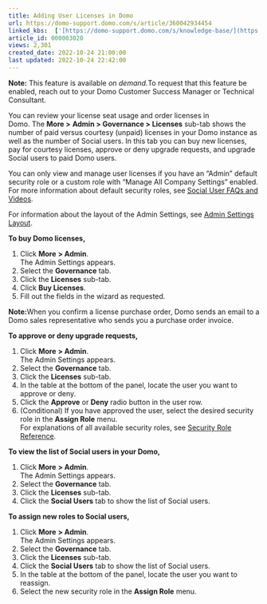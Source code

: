 ```yaml
---
title: Adding User Licenses in Domo
url: https://domo-support.domo.com/s/article/360042934454
linked_kbs:  ['[https://domo-support.domo.com/s/knowledge-base/](https://domo-support.domo.com/s/knowledge-base/)', '[https://domo-support.domo.com/s/](https://domo-support.domo.com/s/)', '[https://domo-support.domo.com/s/topic/0TO5w000000ZamlGAC](https://domo-support.domo.com/s/topic/0TO5w000000ZamlGAC)', '[https://domo-support.domo.com/s/topic/0TO5w000000ZandGAC](https://domo-support.domo.com/s/topic/0TO5w000000ZandGAC)', '[https://domo-support.domo.com/s/article/360042934954](https://domo-support.domo.com/s/article/360042934954)', '[https://domo-support.domo.com/s/article/360042934234](https://domo-support.domo.com/s/article/360042934234)', '[https://domo-support.domo.com/s/article/360043438953](https://domo-support.domo.com/s/article/360043438953)', '[https://domo-support.domo.com/s/article/360042934454](https://domo-support.domo.com/s/article/360042934454)', '[https://domo-support.domo.com/s/topic/0TO5w000000ZandGAC/domo-security-options](https://domo-support.domo.com/s/topic/0TO5w000000ZandGAC/domo-security-options)', '[https://domo-support.domo.com/s/article/360043429933](https://domo-support.domo.com/s/article/360043429933)', '[https://domo-support.domo.com/s/article/360043429953](https://domo-support.domo.com/s/article/360043429953)', '[https://domo-support.domo.com/s/article/360042925494](https://domo-support.domo.com/s/article/360042925494)', '[https://domo-support.domo.com/s/article/360043429913](https://domo-support.domo.com/s/article/360043429913)', '[https://domo-support.domo.com/s/article/4408174643607](https://domo-support.domo.com/s/article/4408174643607)', '[https://domo-support.domo.com/s/login/](https://domo-support.domo.com/s/login/)']
article_id: 000003020
views: 2,301
created_date: 2022-10-24 21:00:00
last updated: 2022-10-24 22:42:00
---
```






 


**Note:** This feature is available *on demand.*To request that this feature be enabled, reach out to your Domo Customer Success Manager or Technical Consultant.






You can review your license seat usage and order licenses in Domo. The **More >** **Admin > Governance > Licenses** sub-tab shows the number of paid versus courtesy (unpaid) licenses in your Domo instance as well as the number of Social users. In this tab you can buy new licenses, pay for courtesy licenses, approve or deny upgrade requests, and upgrade Social users to paid Domo users.  


You can only view and manage user licenses if you have an "Admin" default security role or a custom role with "Manage All Company Settings" enabled. For more information about default security roles, see [Social User FAQs and Videos](/s/article/360042934954 "Security Role Reference").


For information about the layout of the Admin Settings, see [Admin Settings Layout](/s/article/360042934234 "Admin Settings Layout").


**To buy Domo licenses,**


1. Click **More** **> Admin**.  
The Admin Settings appears.
2. Select the **Governance** tab.
3. Click the **Licenses** sub-tab.
4. Click **Buy Licenses**.
5. Fill out the fields in the wizard as requested.




 


**Note:**When you confirm a license purchase order, Domo sends an email to a Domo sales representative who sends you a purchase order invoice.  



**To approve or deny upgrade requests,**


1. Click **More** **> Admin**.  
The Admin Settings appears.
2. Select the **Governance** tab.
3. Click the **Licenses** sub-tab.
4. In the table at the bottom of the panel, locate the user you want to approve or deny.
5. Click the **Approve** or **Deny** radio button in the user row.
6. (Conditional) If you have approved the user, select the desired security role in the **Assign Role** menu.  
For explanations of all available security roles, see [Security Role Reference](/s/article/360043438953 "Security Role Reference").


**To view the list of Social users in your Domo,**


1. Click **More** **> Admin**.  
The Admin Settings appears.
2. Select the **Governance** tab.
3. Click the **Licenses** sub-tab.
4. Click the **Social Users** tab to show the list of Social users.


**To assign new roles to Social users,**


1. Click **More** **> Admin**.  
The Admin Settings appears.
2. Select the **Governance** tab.
3. Click the **Licenses** sub-tab.
4. Click the **Social Users** tab to show the list of Social users.
5. In the table at the bottom of the panel, locate the user you want to reassign.
6. Select the new security role in the **Assign Role** menu.
